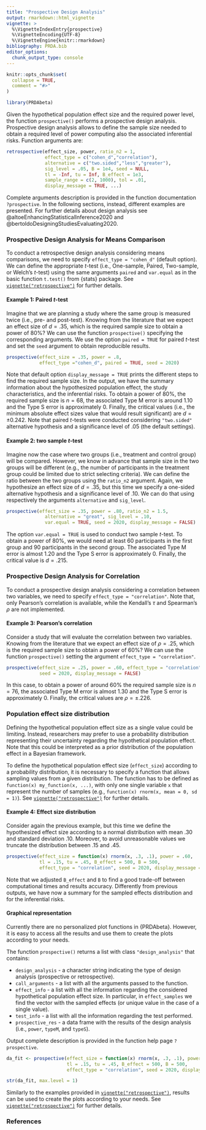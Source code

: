```yaml
---
title: "Prospective Design Analysis"
output: rmarkdown::html_vignette
vignette: >
  %\VignetteIndexEntry{prospective}
  %\VignetteEncoding{UTF-8}
  %\VignetteEngine{knitr::rmarkdown}
bibliography: PRDA.bib
editor_options: 
  chunk_output_type: console
---
```


```r
knitr::opts_chunk$set(
  collapse = TRUE,
  comment = "#>"
)
```

```r
library(PRDAbeta)
```

Given the hypothetical population effect size and the required power level, the function `prospective()` performs a prospective design analysis. Prospective design analysis allows to define the sample size needed to obtain a required level of power computing also the associated inferential risks. Function arguments are:

```r
retrospective(effect_size, power, ratio_n2 = 1,
              effect_type = c("cohen_d","correlation"),
              alternative = c("two.sided","less","greater"),
              sig_level = .05, B = 1e4, seed = NULL,
              tl = -Inf, tu = Inf, B_effect = 1e3,
              sample_range = c(2, 1000), tol = .01,
              display_message = TRUE, ...)
```

Complete arguments description is provided in the function documentation `?prospective`. In the following sections, instead, different examples are presented. For further details about design analysis see @altoeEnhancingStatisticalInference2020 and @bertoldoDesigningStudiesEvaluating2020.

### Prospective Design Analysis for Means Comparison

To conduct a retrospective design analysis considering means comparisons, we need to specify `effect_type = "cohen_d"` (default option). We can define the appropriate *t*-test (i.e., One-sample, Paired, Two-sample, or Welch's *t*-test) using the same arguments `paired` and `var.equal` as in the basic function `t.test()` from {stats} package. See [`vignette("retrospective")`](retrospective.html) for further details.

#### Example 1: Paired *t*-test

Imagine that we are planning a study where the same group is measured twice (i.e., pre- and post-test). Knowing from the literature that we expect an effect size of $d = .35$, which is the required sample size to obtain a power of 80%? We can use the function `prospective()` specifying the corresponding arguments. We use the option `paired = TRUE` for paired *t*-test and set the `seed` argument to obtain reproducible results.

```r
prospective(effect_size = .35, power = .8,
            effect_type ="cohen_d", paired = TRUE, seed = 2020)
```

Note that default option `display_message = TRUE` prints the different steps to find the required sample size. In the output, we have the summary information about the hypothesized population effect, the study characteristics, and the inferential risks. To obtain a power of 80%, the required sample size is $n=68$, the associated Type M error is around 1.10 and the Type S error is approximately 0. Finally, the critical values (i.e., the minimum absolute effect sizes value that would result significant) are $d  =  \pm 0.242$.  Note that paired *t*-tests were conducted considering `"two.sided"` alternative hypothesis and a significance level of .05 (the default settings).

#### Example 2: two sample *t*-test

Imagine now the case where two groups (i.e., treatment and control group) will be compared. However, we know in advance that sample size in the two groups will be different (e.g., the number of participants in the treatment group could be limited due to strict selecting criteria). We can define the ratio between the two groups using the `ratio_n2` argument. Again, we hypothesize an effect size of $d = .35$, but this time we specify a one-sided alternative hypothesis and a significance level of .10. We can do that using respectively the arguments `alternative` and `sig_level`.

```r
prospective(effect_size = .35, power = .80, ratio_n2 = 1.5,
              alternative = "great", sig_level = .10, 
              var.equal = TRUE, seed = 2020, display_message = FALSE)
```

The option `var.equal = TRUE` is used to conduct two sample *t*-test. To obtain a power of 80%, we would need at least 60 participants in the first group and 90 participants in the second group. The associated Type M error is almost 1.20 and the Type S error is approximately 0. Finally, the critical value is $d = .215$.

### Prospective Design Analysis for Correlation

To conduct a prospective design analysis considering a correlation between two variables, we need to specify `effect_type = "correlation"`. Note that, only Pearson's correlation is available, while the Kendall's $\tau$ and Spearman's $\rho$ are not implemented.

#### Example 3: Pearson's correlation

Consider a study that will evaluate the correlation between two variables. Knowing from the literature that we expect an effect size of $\rho = .25$, which is the required sample size to obtain a power of 60%? We can use the function `prospective()` setting the argument `effect_type = "correlation"`.

```r
prospective(effect_size = .25, power = .60, effect_type = "correlation",
            seed = 2020, display_message = FALSE)
```

In this case, to obtain a power of around 60% the required sample size is $n = 76$, the associated Type M error is almost 1.30 and the Type S error is approximately 0. Finally, the critical values are $\rho = \pm.226$.

### Population effect size distribution

Defining the hypothetical population effect size as a single value could be limiting.  Instead, researchers may prefer to use a probability distribution representing their uncertainty regarding the hypothetical population effect. Note that this could be interpreted as a prior distribution of the population effect in a Bayesian framework. 

To define the hypothetical population effect size (`effect_size`) according to a probability distribution, it is necessary to specify a function that allows sampling values from a given distribution. The function has to be defined as `function(x) my_function(x, ...)`, with only one single variable `x` that represent the number of samples (e.g., `function(x) rnorm(x, mean = 0, sd = 1)`). See [`vignette("retrospective")`](retrospective.html) for further details.

#### Example 4: Effect size distribution

Consider again the previous example, but this time we define the hypothesized effect size according to a normal distribution with mean .30 and standard deviation .10. Moreover, to avoid unreasonable values we truncate the distribution between .15 and .45.

```r
prospective(effect_size = function(x) rnorm(x, .3, .1), power = .60,
            tl = .15, tu = .45, B_effect = 500, B = 500,
            effect_type = "correlation", seed = 2020, display_message = FALSE)
```

Note that we adjusted `B_effect` and `B` to find a good trade-off between computational times and results accuracy. Differently from previous outputs, we have now a summary for the sampled effects distribution and for the inferential risks.

#### Graphical representation

Currently there are no personalized plot functions in {PRDAbeta}. However, it is easy to access all the results and use them to create the plots according to your needs. 

The function `prospective()` returns a list with class `"design_analysis"` that contains:

- `design_analysis` - a character string indicating the type of design analysis (prospective or retrospective).
- `call_arguments` - a list with all the arguments passed to the function. 
- `effect_info` - a list with all the information regarding the considered hypothetical population effect size. In particular, in `effect_samples` we find the vector with the sampled effects (or unique value in the case of a single value).
- `test_info` - a list with all the information regarding the test performed.
- `prospective_res` - a data frame with the results of the design analysis (i.e., `power`, `typeM`, and `typeS`).

Output complete description is provided in the function help page `?prospective`.

```r
da_fit <- prospective(effect_size = function(x) rnorm(x, .3, .1), power = .60,
                      tl = .15, tu = .45, B_effect = 500, B = 500,
                      effect_type = "correlation", seed = 2020, display_message = FALSE)

str(da_fit, max.level = 1)
```


Similarly to the examples provided in [`vignette("retrospective")`](retrospective.html), results can be used to create the plots according to your needs. See  [`vignette("retrospective")`](retrospective.html) for further details.


### References
